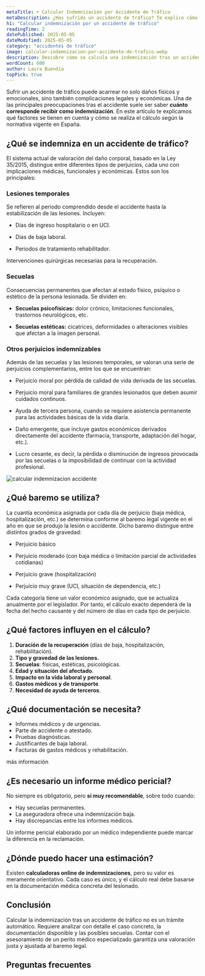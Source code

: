 ```yaml
---
metaTitle: ➤ Calcular Indemnización por Accidente de Tráfico
metaDescription: ¿Has sufrido un accidente de tráfico? Te explico cómo se calcula tu indemnización según el baremo legal y por qué el informe del perito médico es clave.
h1: "Calcular indemnización por un accidente de tráfico"
readingTime: 2
datePublished: 2025-05-05
dateModified: 2025-05-05
category: "accidentes de tráfico"
image: calcular-indemnizacion-por-accidente-de-trafico.webp
description: Descubre cómo se calcula una indemnización tras un accidente de tráfico y por qué necesitas un informe médico pericial para reclamar con garantías.
wordCount: 600
author: Laura Buendía
topPick: true
---
```



Sufrir un accidente de tráfico puede acarrear no solo daños físicos y emocionales, sino también complicaciones legales y económicas. Una de las principales preocupaciones tras el accidente suele ser saber **cuánto corresponde recibir como indemnización**. En este artículo te explicamos qué factores se tienen en cuenta y cómo se realiza el cálculo según la normativa vigente en España.

## ¿Qué se indemniza en un accidente de tráfico?

El sistema actual de valoración del daño corporal, basado en la Ley 35/2015, distingue entre diferentes tipos de perjuicios, cada uno con implicaciones médicas, funcionales y económicas. Estos son los principales:

### Lesiones temporales

Se refieren al periodo comprendido desde el accidente hasta la estabilización de las lesiones. Incluyen:

- Días de ingreso hospitalario o en UCI.

- Días de baja laboral.

- Periodos de tratamiento rehabilitador.

Intervenciones quirúrgicas necesarias para la recuperación.

### Secuelas

Consecuencias permanentes que afectan al estado físico, psíquico o estético de la persona lesionada. Se dividen en:

- **Secuelas psicofísicas:** dolor crónico, limitaciones funcionales, trastornos neurológicos, etc.

- **Secuelas estéticas:** cicatrices, deformidades o alteraciones visibles que afectan a la imagen personal.

### Otros perjuicios indemnizables

Además de las secuelas y las lesiones temporales, se valoran una serie de perjuicios complementarios, entre los que se encuentran:

- Perjuicio moral por pérdida de calidad de vida derivada de las secuelas.

- Perjuicio moral para familiares de grandes lesionados que deben asumir cuidados continuos.

- Ayuda de tercera persona, cuando se requiere asistencia permanente para las actividades básicas de la vida diaria.

- Daño emergente, que incluye gastos económicos derivados directamente del accidente (farmacia, transporte, adaptación del hogar, etc.).

- Lucro cesante, es decir, la pérdida o disminución de ingresos provocada por las secuelas o la imposibilidad de continuar con la actividad profesional.

<Image
  loading="lazy"
  src="/img/blog/calcular-indemnizacion-por-accidente-de-trafico.webp"
  alt="calcular indemnizacion accidente"
  width={1536}
  height={1024}
/>

## ¿Qué baremo se utiliza?

La cuantía económica asignada por cada día de perjuicio (baja médica, hospitalización, etc.) se determina conforme al baremo legal vigente en el año en que se produjo la lesión o accidente. Dicho baremo distingue entre distintos grados de gravedad:

- Perjuicio básico

- Perjuicio moderado (con baja médica o limitación parcial de actividades cotidianas)

- Perjuicio grave (hospitalización)

- Perjuicio muy grave (UCI, situación de dependencia, etc.)

Cada categoría tiene un valor económico asignado, que se actualiza anualmente por el legislador. Por tanto, el cálculo exacto dependerá de la fecha del hecho causante y del número de días en cada tipo de perjuicio.

## ¿Qué factores influyen en el cálculo?

1. **Duración de la recuperación** (días de baja, hospitalización, rehabilitación).
2. **Tipo y gravedad de las lesiones.**
3. **Secuelas**: físicas, estéticas, psicológicas.
4. **Edad y situación del afectado**.
5. **Impacto en la vida laboral y personal**.
6. **Gastos médicos y de transporte**.
7. **Necesidad de ayuda de terceros**.

## ¿Qué documentación se necesita?

- Informes médicos y de urgencias.
- Parte de accidente o atestado.
- Pruebas diagnósticas.
- Justificantes de baja laboral.
- Facturas de gastos médicos y rehabilitación.

<MainCta modifier="service-page">más información</MainCta>

## ¿Es necesario un informe médico pericial?

No siempre es obligatorio, pero **sí muy recomendable**, sobre todo cuando:

- Hay secuelas permanentes.
- La aseguradora ofrece una indemnización baja.
- Hay discrepancias entre los informes médicos.

Un informe pericial elaborado por un médico independiente puede marcar la diferencia en la reclamación.

<CtaLinks modifier="service-page" />

## ¿Dónde puedo hacer una estimación?

Existen **calculadoras online de indemnizaciones**, pero su valor es meramente orientativo. Cada caso es único, y el cálculo real debe basarse en la documentación médica concreta del lesionado.

## Conclusión

Calcular la indemnización tras un accidente de tráfico no es un trámite automático. Requiere analizar con detalle el caso concreto, la documentación disponible y las posibles secuelas. Contar con el asesoramiento de un perito médico especializado garantiza una valoración justa y ajustada al baremo legal.

## Preguntas frecuentes

<FAQ faqs={FAQ_CALCULAR_INDEMNIZACION} />
